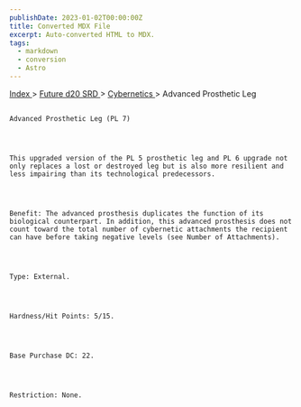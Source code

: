 ```yaml
---
publishDate: 2023-01-02T00:00:00Z
title: Converted MDX File
excerpt: Auto-converted HTML to MDX.
tags:
  - markdown
  - conversion
  - Astro
---
```


[
Index
](-index) >
[
Future d20 SRD
](future-d20-srd-index) >
[
Cybernetics
](future-d20-srd-cybernetics-index) > Advanced Prosthetic Leg

##

    Advanced Prosthetic Leg (PL 7)




    This upgraded version of the PL 5 prosthetic leg and PL 6 upgrade not only replaces a lost or destroyed leg but is also more resilient and less impairing than its technological predecessors.




    Benefit: The advanced prosthesis duplicates the function of its biological counterpart. In addition, this advanced prosthesis does not count toward the total number of cybernetic attachments the recipient can have before taking negative levels (see Number of Attachments).




    Type: External.




    Hardness/Hit Points: 5/15.




    Base Purchase DC: 22.




    Restriction: None.
